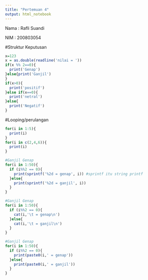 ---
title: "Pertemuan 4"
output: html_notebook
---

Nama : Rafli Suandi

NIM : 200803054

#Struktur Keputusan
```{r}
x=123
x = as.double(readline('nilai = '))
if(x %% 2==0){
  print('Genap')
}else{print('Ganjil')
}
if(x>0){
  print('positif')
}else if(x==0){
  print('netral')
}else{
  print('Negatif')
}
```
#Looping/perulangan
```{r}
for(i in 1:5){
  print(i)
}
for(i in c(2,4,6)){
  print(i)
}
```
```{r}
#Ganjil Genap
for(i in 1:50){
  if (i%%2 == 0){
    print(sprintf('%2d = genap', i)) #sprintf itu string printf
  }else{
    print(sprintf('%2d = ganjil', i))
  }
}
```

```{r}
#Ganjil Genap
for(i in 1:50){
  if (i%%2 == 0){
    cat(i,'\t = genap\n') 
  }else{
    cat(i,'\t = ganjil\n')
  }
}
```

```{r}
#Ganjil Genap
for(i in 1:50){
  if (i%%2 == 0){
    print(paste0(i,' = genap'))
  }else{
    print(paste0(i,' = ganjil'))
  }
}
```


